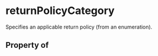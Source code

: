 # returnPolicyCategory

Specifies an applicable return policy (from an enumeration).

## Property of



